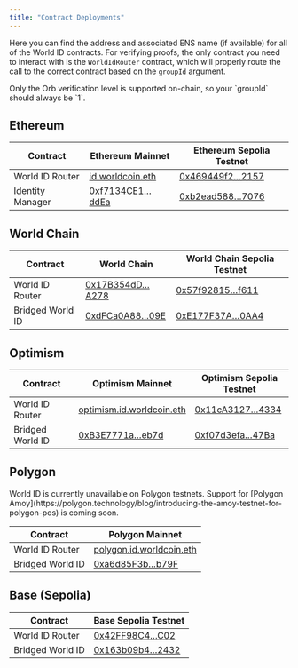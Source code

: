 ```yaml
---
title: "Contract Deployments"
---
```


Here you can find the address and associated ENS name (if available) for all of the World ID contracts. For verifying proofs, the only contract you need to interact with is the `WorldIdRouter` contract, which will properly route the call to the correct contract based on the `groupId` argument.

<Note>
  Only the Orb verification level is supported on-chain, so your `groupId`
  should always be `1`.
</Note>

## Ethereum

<table>
  <thead>
    <tr>
      <th className="p-2 text-left align-middle">Contract</th>
      <th className="p-2 text-left align-middle">Ethereum Mainnet</th>
      <th className="p-2 text-left align-middle">Ethereum Sepolia Testnet</th>
    </tr>
  </thead>
  <tbody>
    <tr>
      <td className="p-2 align-middle">World ID Router</td>
      <td className="p-2 align-middle">
        <a href="https://etherscan.io/address/0x163b09b4fe21177c455d850bd815b6d583732432#code">
          id.worldcoin.eth
        </a>
      </td>
      <td className="p-2 align-middle">
        <a href="https://sepolia.etherscan.io/address/0x469449f251692e0779667583026b5a1e99512157#code">
          0x469449f2…2157
        </a>
      </td>
    </tr>
    <tr>
      <td className="p-2 align-middle">Identity Manager</td>
      <td className="p-2 align-middle">
        <a href="https://etherscan.io/address/0xf7134CE138832c1456F2a91D64621eE90c2bddEa#code">
          0xf7134CE1…ddEa
        </a>
      </td>
      <td className="p-2 align-middle">
        <a href="https://sepolia.etherscan.io/address/0xb2ead588f14e69266d1b87936b75325181377076#code">
          0xb2ead588…7076
        </a>
      </td>
    </tr>
  </tbody>
</table>

## World Chain

<table>
  <thead>
    <tr>
      <th className="p-2 text-left align-middle">Contract</th>
      <th className="p-2 text-left align-middle">World Chain</th>
      <th className="p-2 text-left align-middle">
        World Chain Sepolia Testnet
      </th>
    </tr>
  </thead>
  <tbody>
    <tr>
      <td className="p-2 align-middle">World ID Router</td>
      <td className="p-2 align-middle">
        <a href="https://worldscan.org/address/0x17B354dD2595411ff79041f930e491A4Df39A278">
          0x17B354dD…A278
        </a>
      </td>
      <td className="p-2 align-middle">
        <a href="https://sepolia.worldscan.org/address/0x57f928158C3EE7CDad1e4D8642503c4D0201f611">
          0x57f92815…f611
        </a>
      </td>
    </tr>
    <tr>
      <td className="p-2 align-middle">Bridged World ID</td>
      <td className="p-2 align-middle">
        <a href="https://worldscan.org/address/0xdFCa0A882eF7793485B3d052142B60647E82009E#code">
          0xdFCa0A88…09E
        </a>
      </td>
      <td className="p-2 align-middle">
        <a href="https://sepolia.worldscan.org/address/0xE177F37AF0A862A02edFEa4F59C02668E9d0aAA4">
          0xE177F37A…0AA4
        </a>
      </td>
    </tr>
  </tbody>
</table>

## Optimism

<table>
  <thead>
    <tr>
      <th className="p-2 text-left align-middle">Contract</th>
      <th className="p-2 text-left align-middle">Optimism Mainnet</th>
      <th className="p-2 text-left align-middle">Optimism Sepolia Testnet</th>
    </tr>
  </thead>
  <tbody>
    <tr>
      <td className="p-2 align-middle">World ID Router</td>
      <td className="p-2 align-middle">
        <a href="https://optimistic.etherscan.io/address/0x57f928158C3EE7CDad1e4D8642503c4D0201f611#code">
          optimism.id.worldcoin.eth
        </a>
      </td>
      <td className="p-2 align-middle">
        <a href="https://sepolia-optimism.etherscan.io/address/0x11cA3127182f7583EfC416a8771BD4d11Fae4334#code">
          0x11cA3127…4334
        </a>
      </td>
    </tr>
    <tr>
      <td className="p-2 align-middle">Bridged World ID</td>
      <td className="p-2 align-middle">
        <a href="https://optimistic.etherscan.io/address/0xB3E7771a6e2d7DD8C0666042B7a07C39b938eb7d#code">
          0xB3E7771a…eb7d
        </a>
      </td>
      <td className="p-2 align-middle">
        <a href="https://sepolia-optimism.etherscan.io/address/0xf07d3efadD82A1F0b4C5Cc3476806d9a170147Ba#code">
          0xf07d3efa…47Ba
        </a>
      </td>
    </tr>
  </tbody>
</table>

## Polygon

<Warning>
  World ID is currently unavailable on Polygon testnets. Support for [Polygon
  Amoy](https://polygon.technology/blog/introducing-the-amoy-testnet-for-polygon-pos)
  is coming soon.
</Warning>

<table>
  <thead>
    <tr>
      <th className="p-2 text-left align-middle">Contract</th>
      <th className="p-2 text-left align-middle">Polygon Mainnet</th>
    </tr>
  </thead>
  <tbody>
    <tr>
      <td className="p-2 align-middle">World ID Router</td>
      <td className="p-2 align-middle">
        <a href="https://polygonscan.com/address/0x515f06B36E6D3b707eAecBdeD18d8B384944c87f#code">
          polygon.id.worldcoin.eth
        </a>
      </td>
    </tr>
    <tr>
      <td className="p-2 align-middle">Bridged World ID</td>
      <td className="p-2 align-middle">
        <a href="https://polygonscan.com/address/0xa6d85F3b3bE6Ff6DC52C3aaBe9A35d0ce252b79F#code">
          0xa6d85F3b…b79F
        </a>
      </td>
    </tr>
  </tbody>
</table>

## Base (Sepolia)

<table>
  <thead>
    <tr>
      <th className="p-2 text-left align-middle">Contract</th>
      <th className="p-2 text-left align-middle">Base Sepolia Testnet</th>
    </tr>
  </thead>
  <tbody>
    <tr>
      <td className="p-2 align-middle">World ID Router</td>
      <td className="p-2 align-middle">
        <a href="https://sepolia.basescan.org/address/0x42FF98C4E85212a5D31358ACbFe76a621b50fC02#code">
          0x42FF98C4…C02
        </a>
      </td>
    </tr>
    <tr>
      <td className="p-2 align-middle">Bridged World ID</td>
      <td className="p-2 align-middle">
        <a href="https://sepolia.basescan.org/address/0x163b09b4fE21177c455D850BD815B6D583732432#code">
          0x163b09b4…2432
        </a>
      </td>
    </tr>
  </tbody>
</table>
